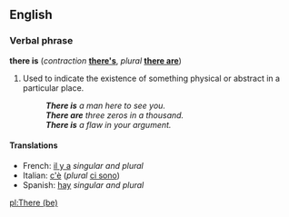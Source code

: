 ==English==
===Verbal phrase===
'''there is''' (''contraction'' '''[[there's]]''', ''plural'' '''[[there are]]''')

#Used to indicate the existence of something physical or abstract in a particular place.
#:'''''There is''' a man here to see you.''
#:'''''There are''' three zeros in a thousand.''
#:'''''There is''' a flaw in your argument.''

====Translations====
<!--Please provide both the singular and plural forms here-->
*French: [[il y a]] ''singular and plural''
*Italian: [[c'è]] (''plural'' [[ci sono]])
*Spanish: [[hay#Spanish|hay]] ''singular and plural''

[[pl:There (be)]]